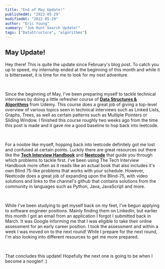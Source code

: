 ```yaml
---
title: "End of May Update!"
publishedAt: "2022-05-29"
modifiedAt: "2022-05-29"
author: "Eric Young"
summary: "Job Hunt Search Update!"
tags: ["DataStructure", "algorithms"]
---
```


## May Update!

Hey there! This is quite the update since February's blog post. To catch you up to speed, my internship ended at the beginning of this month and while it is bittersweet, it is time for me to look for my next adventure.

<br />

Since the beginning of May, I've been preparing myself to tackle technical interviews by doing a little refresher course of [**Data Structures & Algorithms**](https://www.udemy.com/course/js-algorithms-and-data-structures-masterclass/) from Udemy. This course does a great job of giving a top-level overview of various topics seen in technical interviews such as Linked Lists, Graphs, Trees, as well as certain patterns such as Multiple Pointers or Sliding Window. I finished this course roughly two weeks ago from the time this post is made and it gave me a good baseline to hop back into leetcode.

<br /> 

For a noobie like myself, hopping back into leetcode definitely got me lost and confused at certain points. Luckily there are great resources out there like the [**Tech Interview Handbook**](https://www.techinterviewhandbook.org/) and [**Neetcode**](https://neetcode.io/) that guide you through which problems to tackle first. I've been using The Tech Interview Handbook more often as it reads like an actual book that also includes it's own Blind 75-like problems that works with your schedule. However, Neetcode does a great job of expanding upon the Blind-75, with video solutions and links to the channel's github that contains solutions from the community in languages such as Python, Java, JavaScript and more.

<br />

While I've been studying to get myself back on my feet, I've begun applying to software engineer positions. Mainly finding them on LinkedIn, but earlier this month I got an email from an application I forgot I submitted back in March. It was Google informing me that I was eligible to take their online assessment for an early career position. I took the assessment and within a week I was moved on to the next round! While I prepare for the next round, I'm also looking into different resources to get me more prepared.

<br />

That concludes this update! Hopefully the next one is going to be when I become a noogler! :)